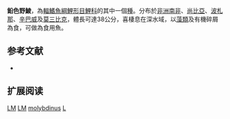{{Speciesbox
| name = 鉛色野鯪
| image = 
| status = LC
| status_system = iucn3.1
| genus = Labeo
| species = molybdinus
| authority = [[du_Plessis|du Plessis]], 1963
| synonyms = 
}}
'''鉛色野鯪'''，為[[輻鰭魚綱|輻鰭魚綱]][[鯉形目|鯉形目]][[鯉科|鯉科]]的其中一個[[種|種]]。分布於[[非洲|非洲]][[南非|南非]]、[[尚比亞|尚比亞]]、[[波札那|波札那]]、[[辛巴威|辛巴威]]及[[莫三比克|莫三比克]]，體長可達38公分，喜棲息在深水域，以[[藻類|藻類]]及有機碎屑為食，可做為食用魚。

== 参考文献 ==
{{refbegin}}
*{{FishBase_species|genus=Labeo|species=molybdinus|year=2011|month=12}}
{{refend}}

== 扩展阅读 ==
{{refbegin}}
{{wikispecies-inline|Labeo mokotoensis|鉛色野鯪}}
{{refend}}
{{Taxonbar|from=Q117961}}

[[Category:IUCN红色名录无危物种|LM]]
[[Category:食用魚|LM]]
[[Category:野鯪屬|molybdinus]]
[[Category:1963年描述的魚類|L]]


{{魚類小作品}}